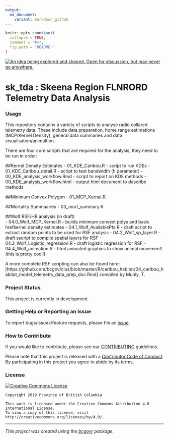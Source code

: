 ```yaml
---
output:
  md_document:
    variant: markdown_github
---
```


```r
knitr::opts_chunk$set(
  collapse = TRUE,
  comment = "#>",
  fig.path = "README-"
)
```

<!-- Add a project state badge
See https://github.com/BCDevExchange/Our-Project-Docs/blob/master/discussion/projectstates.md
If you have bcgovr installed and you use RStudio, click the 'Insert BCDevex Badge' Addin. -->
<a id="devex-badge" rel="Inspiration" href="https://github.com/BCDevExchange/assets/blob/master/README.md"><img alt="An idea being explored and shaped. Open for discussion, but may never go anywhere." style="border-width:0" src="https://assets.bcdevexchange.org/images/badges/inspiration.svg" title="An idea being explored and shaped. Open for discussion, but may never go anywhere." /></a>

# sk_tda : Skeena Region FLNRORD Telemetry Data Analysis 

### Usage

This repository contains a variety of scripts to analyse radio collared telemetry data. These include data preparation, home range estimations (MCP/Kernel Density), general data summaries and data visualisation/animaltion. 

There are four core scripts that are required for the analysis, they need to be run in order:

##Kernel Density Estimates
  - 01_KDE_Caribou.R  - script to run KDEs
  - 01_KDE_Caribou_detail.R - script to test bandwidth (h parameter) 
  - 00_KDE_analysis_workflow.Rmd  - script to report on KDE methods
  - 00_KDE_analysis_workflow.html - output html document to describe methods

##Minimum Convex Polygon 
  - 01_MCP_Kernal.R

##Mortality Summaaries 
  - 03_mort_summary.R

##Wolf RSF/HR analysis (in draft)  
  - 04.0_Wolf_MCP_Kernel.R - builds minimum convext polys and basic hrefkernel density estimates
  - 04.1_Wolf_AvailablePts.R - draft script to extract random points to be used for RSF analysis 
  - 04.2_Wolf_sp_layer.R - draft sscript to compile spatial layers for RSF 
  - 04.3_Wolf_Logistic_regression.R - draft logistic regression for RSF 
  - 04.4_Wolf_animation.R - html animated graphics to show animal movement! (this is pretty cool!)
  
  
A more complete RSF scripting can also be found here:  [https://github.com/bcgov/clus/blob/master/R/caribou_habitat/04_caribou_habitat_model_telemetry_data_prep_doc.Rmd] compiled by Muhly, T. 

### Project Status

This project is currently in development

### Getting Help or Reporting an Issue

To report bugs/issues/feature requests, please file an [issue](https://github.com/bcgov/sk_tda/issues/).

### How to Contribute

If you would like to contribute, please see our [CONTRIBUTING](CONTRIBUTING.md) guidelines.

Please note that this project is released with a [Contributor Code of Conduct](CODE_OF_CONDUCT.md). By participating in this project you agree to abide by its terms.

### License

[![Creative Commons License](https://i.creativecommons.org/l/by/4.0/88x31.png)](http://creativecommons.org/licenses/by/4.0/)

```
Copyright 2019 Province of British Columbia

This work is licensed under the Creative Commons Attribution 4.0 International License.
To view a copy of this license, visit http://creativecommons.org/licenses/by/4.0/.
```

---
*This project was created using the [bcgovr](https://github.com/bcgov/bcgovr) package.* 
